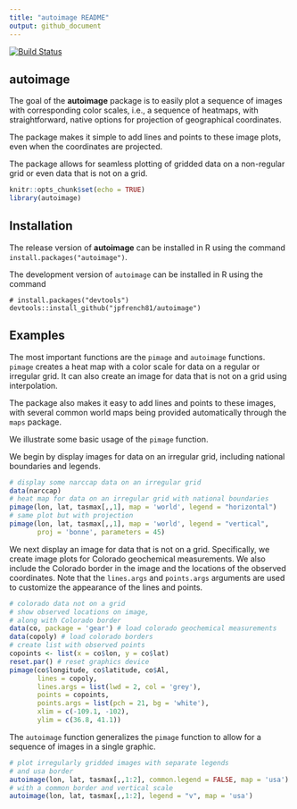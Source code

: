 ```yaml
---
title: "autoimage README"
output: github_document
---
```


[![Build Status](https://travis-ci.org/jpfrench81/autoimage.svg?branch=master)](https://travis-ci.org/jpfrench81/autoimage)

## autoimage

The goal of the **autoimage** package is to easily plot a sequence of 
images with corresponding color scales, i.e., a sequence of heatmaps, 
with straightforward, native options for projection of geographical 
coordinates.

The package makes it simple to add lines and points
to these image plots, even when the coordinates are projected. 

The package allows for seamless plotting of gridded 
data on a non-regular grid or even data that is not on a grid.

```r
knitr::opts_chunk$set(echo = TRUE)
library(autoimage)
```

## Installation

The release version of **autoimage** can be installed in R using the command `install.packages("autoimage")`.

The development version of `autoimage` can be installed in R using the command  
```
# install.packages("devtools")
devtools::install_github("jpfrench81/autoimage")
```

## Examples

The most important functions are the `pimage` and `autoimage` functions.
`pimage` creates a heat map with a color scale for data on
a regular or irregular grid.  It can also create an image for
data that is not on a grid using interpolation.

The package also makes it easy to add lines and points to these images, 
with several common world maps being provided automatically through
the `maps` package.

We illustrate some basic usage of the `pimage` function.

We begin by display images for data on an irregular grid, including
national boundaries and legends.

```r
# display some narccap data on an irregular grid
data(narccap)
# heat map for data on an irregular grid with national boundaries
pimage(lon, lat, tasmax[,,1], map = 'world', legend = "horizontal")
# same plot but with projection
pimage(lon, lat, tasmax[,,1], map = 'world', legend = "vertical",
       proj = 'bonne', parameters = 45)
```

We next display an image for data that is not on a grid.  Specifically,
we create image plots for Colorado geochemical measurements.  We 
also include the Colorado border in the image and the locations
of the observed coordinates.  Note that the `lines.args` and `points.args`
arguments are used to customize the appearance of the lines and points.

```r
# colorado data not on a grid
# show observed locations on image,
# along with Colorado border
data(co, package = 'gear') # load colorado geochemical measurements
data(copoly) # load colorado borders
# create list with observed points
copoints <- list(x = co$lon, y = co$lat) 
reset.par() # reset graphics device
pimage(co$longitude, co$latitude, co$Al, 
       lines = copoly, 
       lines.args = list(lwd = 2, col = 'grey'),
       points = copoints, 
       points.args = list(pch = 21, bg = 'white'),
       xlim = c(-109.1, -102),
       ylim = c(36.8, 41.1))
```

The `autoimage` function generalizes the `pimage` function to 
allow for a sequence of images in a single graphic.

```r
# plot irregularly gridded images with separate legends
# and usa border
autoimage(lon, lat, tasmax[,,1:2], common.legend = FALSE, map = 'usa')
# with a common border and vertical scale
autoimage(lon, lat, tasmax[,,1:2], legend = "v", map = 'usa')
```
